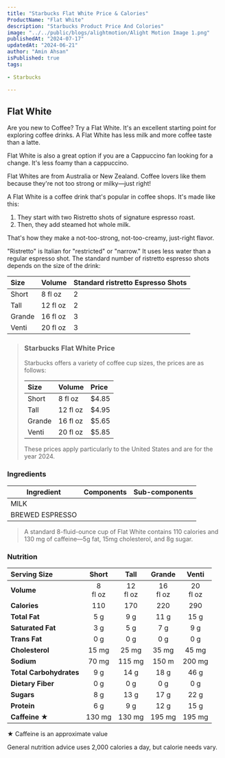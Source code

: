 ```yaml
---
title: "Starbucks Flat White Price & Calories"
ProductName: "Flat White" 
description: "Starbucks Product Price And Colories"
image: "../../public/blogs/alightmotion/Alight Motion Image 1.png"
publishedAt: "2024-07-17"
updatedAt: "2024-06-21"
author: "Amin Ahsan"
isPublished: true
tags:
 
- Starbucks
      
---
```


 
## Flat White 
  
Are you new to Coffee? Try a Flat White. It's an excellent starting point for exploring coffee drinks. A Flat White has less milk and more coffee taste than a latte.

Flat White is also a great option if you are a Cappuccino fan looking for a change. It's less foamy than a cappuccino.

Flat Whites are from Australia or New Zealand. Coffee lovers like them because they're not too strong or milky—just right!

A Flat White is a coffee drink that's popular in coffee shops. It's made like this:
1. They start with two Ristretto shots of signature espresso roast. 
2. Then, they add steamed hot whole milk.

That's how they make a not-too-strong, not-too-creamy, just-right flavor. 

"Ristretto" is Italian for "restricted" or "narrow." It uses less water than a regular espresso shot. The standard number of ristretto espresso shots depends on the size of the drink:

| Size    |   Volume     | Standard ristretto Espresso Shots |
|:--------|:-------------|:----------------------------------|
| Short   | 8 fl oz      | 2                                 |
| Tall    | 12 fl oz     | 2                                 |
| Grande  | 16 fl oz     | 3                                 | 
| Venti   | 20 fl oz     | 3                                 |

> ### Starbucks Flat White Price
>
> Starbucks offers a variety of coffee cup sizes, the prices are as follows:
>
> | Size    |   Volume     | Price |
> |:--------|:-------------|:------|
> | Short   | 8 fl oz      | $4.85 |
> | Tall    | 12 fl oz     | $4.95 |
> | Grande  | 16 fl oz     | $5.65 |
> | Venti   | 20 fl oz     | $5.85 |
>
> These prices apply particularly to the United States and are for the year 2024.



<style jsx>{`
  .table-container {
    overflow-x: auto;
    position: relative;
  }
  .table-container table {
    border-collapse: collapse;
    width: 30%;
  }
  .table-container th,
  .table-container td {
    border: 1px solid #ddd;
    padding: 2px;
    min-width: 30px;
    font-size: 11px;
  }
  .table-container th:first-child,
  .table-container td:first-child {
    position: sticky;
    left: 0;
    background-color: white;
    z-index: 1;
  }
  @media (max-width: 768px) {
    .table-container th:not(:first-child),
    .table-container td:not(:first-child) {
      min-width: 50px;
    }
  }
`}</style>


### Ingredients

| Ingredient              | Components                                   | Sub-components  |
|-------------------------|----------------------------------------------|-----------------|
| MILK                    |                                              |                 |
| BREWED ESPRESSO         |                                              |                 |

> A standard 8-fluid-ounce cup of Flat White contains 110 calories and 130 mg of caffeine—5g fat, 15mg cholesterol, and 8g sugar. 

### Nutrition
|  Serving Size            | Short           | Tall       | Grande     | Venti       |
|:-------------------------|:--------------:|:------------:|:----------:|:-----------:|
| **Volume**               | 8 <br/> fl oz| 12 <br/> fl oz| 16 <br/> fl oz | 20 <br/> fl oz| 
| **Calories**             | 110           | 170          | 220        | 290          |
| **Total Fat**            | 5 g           | 9 g          | 11 g       | 15 g         |
| **Saturated Fat**        |  3 g          | 5 g          | 7 g        |  9 g         |
| **Trans Fat**            | 0 g           | 0 g          | 0   g      | 0 g          |
| **Cholesterol**          | 15 mg         | 25 mg        | 35 mg      | 45 mg        |
| **Sodium**               | 70 mg         | 115 mg       | 150 m      | 200 mg       | 
| **Total Carbohydrates**  | 9 g           | 14 g         | 18 g       | 46 g         |
| **Dietary Fiber**        | 0 g           | 0 g          | 0 g        | 0 g          |
| **Sugars**               | 8 g           | 13 g         | 17  g      | 22 g         |
| **Protein**              | 6 g           | 9 g          |  12 g      | 15 g         |
| **Caffeine ★**          | 130 mg         | 130 mg       | 195  mg   | 195 mg        |

★ Caffeine is an approximate value

General nutrition advice uses 2,000 calories a day, but calorie needs vary.